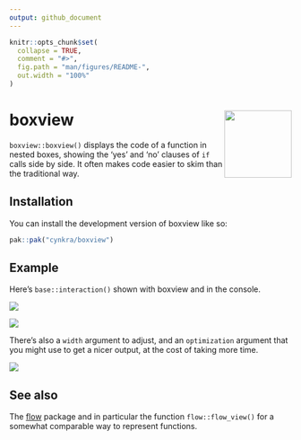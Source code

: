 ```yaml
---
output: github_document
---
```


<!-- README.md is generated from README.Rmd. Please edit that file -->

```r
knitr::opts_chunk$set(
  collapse = TRUE,
  comment = "#>",
  fig.path = "man/figures/README-",
  out.width = "100%"
)
```

# boxview <img src="man/figures/logo.png" align="right" height="120" alt="" />

`boxview::boxview()` displays the code of a function in nested boxes, showing the 'yes' and 'no' clauses of `if` calls side by side. It often makes code easier to skim than the traditional way.

## Installation

You can install the development version of boxview like so:

``` r
pak::pak("cynkra/boxview")
```

## Example

Here's `base::interaction()` shown with boxview and in the console.

![](inst/interaction1.png)

![](inst/interaction2.png)

There's also a `width` argument to adjust, and an `optimization` argument that
you might use to get a nicer output, at the cost of taking more time.

![](inst/ave.png)

## See also

The [flow](https://github.com/moodymudskipper/flow) package and in particular the 
function `flow::flow_view()` for a somewhat comparable way to represent functions.
